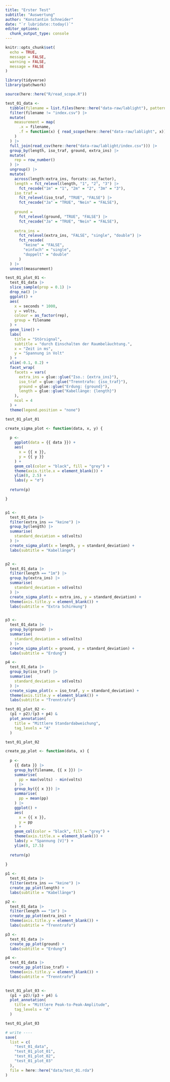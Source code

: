 ```yaml
---
title: "Erster Test"
subtitle: "Auswertung"
author: "Konstantin Schneider"
date: "`r lubridate::today()`"
editor_options: 
  chunk_output_type: console
---
```


```r
knitr::opts_chunk$set(
  echo = TRUE,
  message = FALSE,
  warning = FALSE,
  message = FALSE
)
```

```r
library(tidyverse)
library(patchwork)
```

```r
source(here::here("R/read_scope.R"))
```

```r
test_01_data <-
  tibble(filename = list.files(here::here("data-raw/lablight"), pattern = "*.csv")) |>
  filter(filename != "index.csv") |>
  mutate(
    measurement = map(
      .x = filename,
      .f = function(x) { read_scope(here::here("data-raw/lablight", x)) }
    )
  ) |>
  full_join(read_csv(here::here("data-raw/lablight/index.csv"))) |>
  group_by(length, iso_traf, ground, extra_ins) |>
  mutate(
    rep = row_number()
  ) |>
  ungroup() |>
  mutate(
    across(length:extra_ins, forcats::as_factor),
    length = fct_relevel(length, "1", "2", "3") |>
      fct_recode("1m" = "1", "2m" = "2", "3m" = "3"),
    iso_traf = 
      fct_relevel(iso_traf, "TRUE", "FALSE") |>
      fct_recode("Ja" = "TRUE", "Nein" = "FALSE"),
    
    ground = 
      fct_relevel(ground, "TRUE", "FALSE") |>
      fct_recode("Ja" = "TRUE", "Nein" = "FALSE"),
    
    extra_ins = 
      fct_relevel(extra_ins, "FALSE", "single", "double") |>
      fct_recode(
        "keine" = "FALSE",
        "einfach" = "single",
        "doppelt" = "double"
      )
  ) |> 
  unnest(measurement)
```

```r
test_01_plot_01 <-
  test_01_data |>
  slice_sample(prop = 0.1) |>
  drop_na() |>
  ggplot() +
  aes(
    x = seconds * 1000,
    y = volts,
    colour = as_factor(rep),
    group = filename
  ) +
  geom_line() +
  labs(
    title = "Störsignal",
    subtitle = "durch Einschalten der Raumbeläuchtung.",
    x = "Zeit in ms",
    y = "Spannung in Volt"
  ) +
  xlim(-0.1, 0.2) +
  facet_wrap(
    facets = vars(
      extra_ins = glue::glue("Iso.: {extra_ins}"),
      iso_traf = glue::glue("Trenntrafo: {iso_traf}"),
      ground = glue::glue("Erdung: {ground}"),
      length = glue::glue("Kabellänge: {length}")
    ),
    ncol = 4
  ) +
  theme(legend.position = "none")

test_01_plot_01
```

```r
create_sigma_plot <- function(data, x, y) {
  
  p <-
    ggplot(data = {{ data }}) +
    aes(
      x = {{ x }},
      y = {{ y }}
    ) +
    geom_col(color = "black", fill = "grey") +
    theme(axis.title.x = element_blank()) +
    ylim(0, 2.5) +
    labs(y = "σ")
  
  return(p)

}


p1 <-
  test_01_data |> 
  filter(extra_ins == "keine") |> 
  group_by(length) |> 
  summarise(
    standard_deviation = sd(volts)
  ) |> 
  create_sigma_plot(x = length, y = standard_deviation) +
  labs(subtitle = "Kabellänge")


p2 <-
  test_01_data |> 
  filter(length == "1m") |> 
  group_by(extra_ins) |> 
  summarise(
    standard_deviation = sd(volts)
  ) |> 
  create_sigma_plot(x = extra_ins, y = standard_deviation) +
  theme(axis.title.y = element_blank()) +
  labs(subtitle = "Extra Schirmung")


p3 <-
  test_01_data |> 
  group_by(ground) |> 
  summarise(
    standard_deviation = sd(volts)
  ) |> 
  create_sigma_plot(x = ground, y = standard_deviation) +
  labs(subtitle = "Erdung")

p4 <-
  test_01_data |> 
  group_by(iso_traf) |> 
  summarise(
    standard_deviation = sd(volts)
  ) |> 
  create_sigma_plot(x = iso_traf, y = standard_deviation) +
  theme(axis.title.y = element_blank()) +
  labs(subtitle = "Trenntrafo")

test_01_plot_02 <-
  (p1 + p2)/(p3 + p4) &
  plot_annotation(
    title = "Mittlere Standardabweichung",
    tag_levels = "A"
  )

test_01_plot_02
```

```r
create_pp_plot <- function(data, x) {
  
  p <- 
    {{ data }} |> 
    group_by(filename, {{ x }}) |> 
    summarise(
      pp = max(volts) - min(volts)
    ) |> 
    group_by({{ x }}) |> 
    summarise(
      pp = mean(pp)
    ) |>  
    ggplot() +
    aes(
      x = {{ x }},
      y = pp
    ) +
    geom_col(color = "black", fill = "grey") +
    theme(axis.title.x = element_blank()) +
    labs(y = "Spannung [V]") +
    ylim(0, 17.5)
  
  return(p)
  
}

p1 <-
  test_01_data |> 
  filter(extra_ins == "keine") |> 
  create_pp_plot(length) +
  labs(subtitle = "Kabellänge")

p2 <-
  test_01_data |> 
  filter(length == "1m") |> 
  create_pp_plot(extra_ins) +
  theme(axis.title.y = element_blank()) +
  labs(subtitle = "Trenntrafo")

p3 <- 
  test_01_data |> 
  create_pp_plot(ground) +
  labs(subtitle = "Erdung")

p4 <- 
  test_01_data |> 
  create_pp_plot(iso_traf) +
  theme(axis.title.y = element_blank()) +
  labs(subtitle = "Trenntrafo")

  
test_01_plot_03 <- 
  (p1 + p2)/(p3 + p4) &
  plot_annotation(
    title = "Mittlere Peak-to-Peak-Amplitude",
    tag_levels = "A"
  )

test_01_plot_03
```


```r
# write ----
save(
  list = c(
    "test_01_data",
    "test_01_plot_01",
    "test_01_plot_02",
    "test_01_plot_03"
  ),
  file = here::here("data/test_01.rda")
)
```
